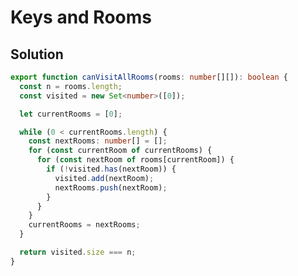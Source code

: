 # Keys and Rooms

## Solution

```typescript filename="solution.ts" copy 
export function canVisitAllRooms(rooms: number[][]): boolean {
  const n = rooms.length;
  const visited = new Set<number>([0]);

  let currentRooms = [0];

  while (0 < currentRooms.length) {
    const nextRooms: number[] = [];
    for (const currentRoom of currentRooms) {
      for (const nextRoom of rooms[currentRoom]) {
        if (!visited.has(nextRoom)) {
          visited.add(nextRoom);
          nextRooms.push(nextRoom);
        }
      }
    }
    currentRooms = nextRooms;
  }

  return visited.size === n;
}
```